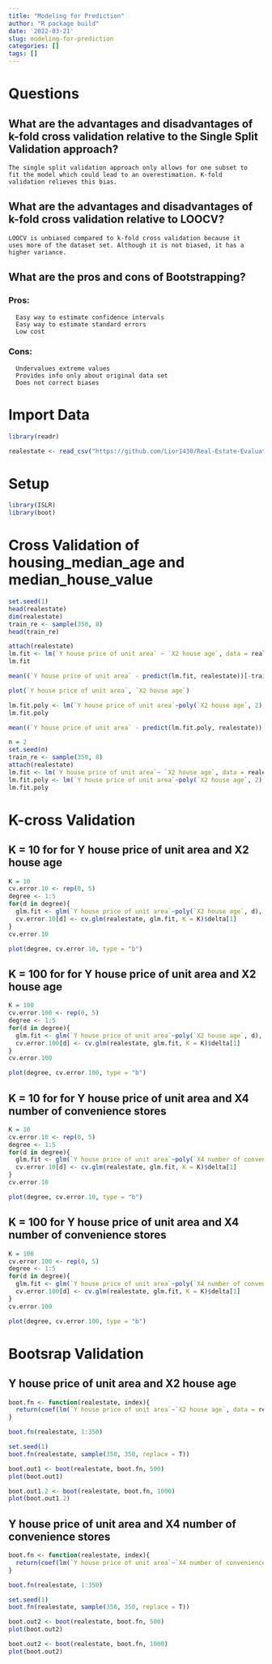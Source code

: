 ```yaml
---
title: "Modeling for Prediction"
author: "R package build"
date: '2022-03-21'
slug: modeling-for-prediction
categories: []
tags: []
---
```


# Questions
## **What are the advantages and disadvantages of k-fold cross validation relative to the Single Split Validation approach?**

    The single split validation approach only allows for one subset to     fit the model which could lead to an overestimation. K-fold           validation relieves this bias. 

## **What are the advantages and disadvantages of k-fold cross validation relative to LOOCV?**

    LOOCV is unbiased compared to k-fold cross validation because it      uses more of the dataset set. Although it is not biased, it has a     higher variance.

## **What are the pros and cons of Bootstrapping?**
### Pros:
      Easy way to estimate confidence intervals
      Easy way to estimate standard errors
      Low cost

### Cons:
      Undervalues extreme values
      Provides info only about original data set
      Does not correct biases

# Import Data
```r
library(readr)
```

```r
realestate <- read_csv("https://github.com/Lior1430/Real-Estate-Evaluation/raw/main/Real%20estate%20valuation%20data%20set.csv")
```

# Setup
```r
library(ISLR)
library(boot)
```

# Cross Validation of housing_median_age and median_house_value
```r
set.seed(1)
head(realestate)
dim(realestate)
train_re <- sample(350, 8)
head(train_re)
```
```r
attach(realestate)
lm.fit <- lm(`Y house price of unit area` ~ `X2 house age`, data = realestate, subset = train_re)
lm.fit
```
```r
mean((`Y house price of unit area` - predict(lm.fit, realestate))[-train_re]^2)
```
```r
plot(`Y house price of unit area`, `X2 house age`)
```
```r
lm.fit.poly <- lm(`Y house price of unit area`~poly(`X2 house age`, 2), data = realestate, subset = train_re)
lm.fit.poly
```
```r
mean((`Y house price of unit area` - predict(lm.fit.poly, realestate))[-train_re]^2)
```

```r
n = 2 
set.seed(n)
train_re <- sample(350, 8)
attach(realestate)
lm.fit <- lm(`Y house price of unit area`~ `X2 house age`, data = realestate, subset = train_re)
lm.fit.poly <- lm(`Y house price of unit area`~poly(`X2 house age`, 2), data = realestate, subset = train_re)
lm.fit.poly
```


# K-cross Validation 
## K = 10 for for Y house price of unit area and X2 house age
```r
K = 10
cv.error.10 <- rep(0, 5)
degree <- 1:5
for(d in degree){
  glm.fit <- glm(`Y house price of unit area`~poly(`X2 house age`, d), data = realestate)
  cv.error.10[d] <- cv.glm(realestate, glm.fit, K = K)$delta[1]
}
cv.error.10
```
```r
plot(degree, cv.error.10, type = "b")
```
## K = 100 for for Y house price of unit area and X2 house age
```r
K = 100
cv.error.100 <- rep(0, 5)
degree <- 1:5
for(d in degree){
  glm.fit <- glm(`Y house price of unit area`~poly(`X2 house age`, d), data = realestate)
  cv.error.100[d] <- cv.glm(realestate, glm.fit, K = K)$delta[1]
}
cv.error.100
```
```r
plot(degree, cv.error.100, type = "b")
```
## K = 10 for for Y house price of unit area and X4 number of convenience stores
```r
K = 10
cv.error.10 <- rep(0, 5)
degree <- 1:5
for(d in degree){
  glm.fit <- glm(`Y house price of unit area`~poly(`X4 number of convenience stores`, d), data = realestate)
  cv.error.10[d] <- cv.glm(realestate, glm.fit, K = K)$delta[1]
}
cv.error.10
```
```r
plot(degree, cv.error.10, type = "b")
```
## K = 100 for Y house price of unit area and X4 number of convenience stores
```r
K = 100
cv.error.100 <- rep(0, 5)
degree <- 1:5
for(d in degree){
  glm.fit <- glm(`Y house price of unit area`~poly(`X4 number of convenience stores`, d), data = realestate)
  cv.error.100[d] <- cv.glm(realestate, glm.fit, K = K)$delta[1]
}
cv.error.100
```
```r
plot(degree, cv.error.100, type = "b")
```

# Bootsrap Validation 
## Y house price of unit area and X2 house age
```r
boot.fn <- function(realestate, index){
  return(coef(lm(`Y house price of unit area`~`X2 house age`, data = realestate, subset = index)))
}
```
```r
boot.fn(realestate, 1:350)
```
```r
set.seed(1)
boot.fn(realestate, sample(350, 350, replace = T))
```
```r
boot.out1 <- boot(realestate, boot.fn, 500)
plot(boot.out1)
```
```r
boot.out1.2 <- boot(realestate, boot.fn, 1000)
plot(boot.out1.2)
```

## Y house price of unit area and X4 number of convenience stores
```r
boot.fn <- function(realestate, index){
  return(coef(lm(`Y house price of unit area`~`X4 number of convenience stores`, data = realestate, subset = index)))
}
```
```r
boot.fn(realestate, 1:350)
```
```r
set.seed(1)
boot.fn(realestate, sample(350, 350, replace = T))
```
```r
boot.out2 <- boot(realestate, boot.fn, 500)
plot(boot.out2)
```
```r
boot.out2 <- boot(realestate, boot.fn, 1000)
plot(boot.out2)
```

